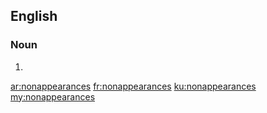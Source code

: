 ==English==

===Noun===
{{head|en|noun plural form}}

# {{plural of|nonappearance|lang=en}}

[[ar:nonappearances]]
[[fr:nonappearances]]
[[ku:nonappearances]]
[[my:nonappearances]]